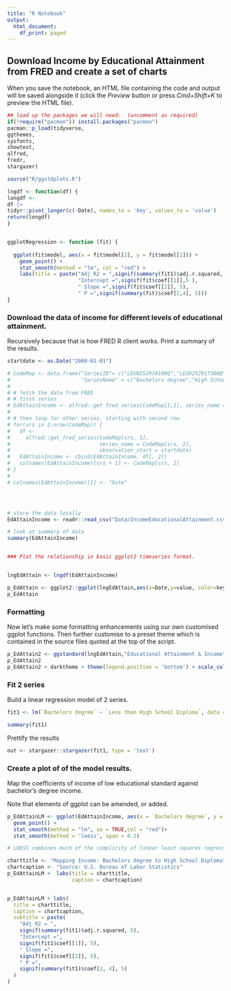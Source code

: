 ```yaml
---
title: "R Notebook"
output:
  html_document:
    df_print: paged
---
```


## Download Income by Educational Attainment from FRED and create a set of charts

When you save the notebook, an HTML file containing the code and output will be saved alongside it (click the *Preview* button or press *Cmd+Shift+K* to preview the HTML file).

```r
## load up the packages we will need:  (uncomment as required)
if(!require("pacman")) install.packages("pacman")
pacman::p_load(tidyverse,
ggthemes,
sysfonts,
showtext,
alfred,
fredr,
stargazer)

source("R/ggstdplots.R")

lngdf <- function(df) {
longdf <-
df |>
tidyr::pivot_longer(c(-Date), names_to = 'key', values_to = 'value')
return(longdf)
}


ggplotRegression <- function (fit) {
  
  ggplot(fit$model, aes(x = fit$model[2], y = fit$model[1])) + 
    geom_point() +
    stat_smooth(method = "lm", col = "red") +
    labs(title = paste("Adj R2 = ",signif(summary(fit1)$adj.r.squared, 5),
                       "Intercept =",signif(fit$coef[[1]],5 ),
                       " Slope =",signif(fit$coef[[2]], 5),
                       " P =",signif(summary(fit)$coef[2,4], 5)))
}


```

### Download the data of income for different levels of educational attainment.

Recursively because that is how FRED R client works. Print a summary of the results.

```r

startdate <- as.Date("2000-01-01")

# CodeMap <- data.frame("SeriesID"= c("LEU0252919100Q","LEU0252917300Q",	"LEU0252916700Q"),
#                       "SeriesName" = c("Bachelors degree","High School diploma only", "Less than High School Diploma"))
# 
# # fetch the data from FRED
# # first series
# EdAttainIncome <- alfred::get_fred_series(CodeMap[1,1], series_name = CodeMap[1,2], observation_start = startdate)
# 
# # then loop for other series, starting with second row
# for(srs in 2:nrow(CodeMap)) {
#   df <-
#     alfred::get_fred_series(CodeMap[srs, 1],
#                             series_name = CodeMap[srs, 2],
#                             observation_start = startdate)
#   EdAttainIncome <- cbind(EdAttainIncome, df[, 2])
#   colnames(EdAttainIncome)[srs + 1] <- CodeMap[srs, 2]
# }
# 
# colnames(EdAttainIncome)[1] <- "Date"




# store the data locally
EdAttainIncome <- readr::read_csv("Data/IncomeEducationalAttainment.csv")
```

```r
# look at summary of data
summary(EdAttainIncome)


### Plot the relationship in basic ggplot2 timeseries format.


lngEdAttain <- lngdf(EdAttainIncome)

p_EdAttain <- ggplot2::ggplot(lngEdAttain,aes(x=Date,y=value, color=key)) + geom_line()
p_EdAttain
```

### Formatting

Now let's make some formatting enhancements using our own customised ggplot functions. Then further customise to a preset theme which is contained in the source files quoted at the top of the script.

```r
p_EdAttain2 <- ggstandard(lngEdAttain,"Educational Attainment & Income","Source:  U.S. Bureau of Labor Statistics, HedgeAnalytics","5 years","US$ weekly")
p_EdAttain2
p_EdAttain2 + darktheme + theme(legend.position = 'bottom') + scale_color_HA_qualitative()
```

### Fit 2 series

Build a linear regression model of 2 series.

```r
fit1 <- lm(`Bachelors degree` ~ `Less than High School Diploma`, data = EdAttainIncome)

summary(fit1)


```
Prettify the results

```r
out <- stargazer::stargazer(fit1, type = 'text')
```
### Create a plot of of the model results.

Map the coefficients of income of low educational standard against bachelor's degree income.

Note that elements of ggplot can be amended, or added.

```r
p_EdAttainLM <- ggplot(EdAttainIncome, aes(x = `Bachelors degree`, y = `Less than High School Diploma`)) + 
  geom_point() +
  stat_smooth(method = "lm", se = TRUE,col = "red")+
  stat_smooth(method = 'loess', span = 0.2)

# LOESS combines much of the simplicity of linear least squares regression with the flexibility of non-linear regression. It does this by fitting simple models to localized subsets of the data to build up a function that describes the deterministic part of the variation in the data, point by point.

charttitle <- "Mapping Income: Bachelors degree to High School Diploma"
chartcaption <- "Source: U.S. Bureau of Labor Statistics"
p_EdAttainLM +  labs(title = charttitle,
                     caption = chartcaption) 


p_EdAttainLM + labs(
  title = charttitle,
  caption = chartcaption,
  subtitle = paste(
    "Adj R2 = ",
    signif(summary(fit1)$adj.r.squared, 5),
    "Intercept =",
    signif(fit1$coef[[1]], 5),
    " Slope =",
    signif(fit1$coef[[2]], 5),
    " P =",
    signif(summary(fit1)$coef[2, 4], 5)
  )
)

```

